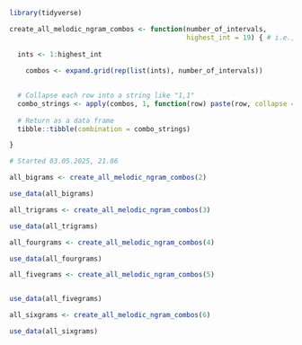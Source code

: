 

```r

library(tidyverse)

```

```r

create_all_melodic_ngram_combos <- function(number_of_intervals,
                                            highest_int = 19) { # i.e., octave plus fifth
                
  ints <- 1:highest_int
  
    combos <- expand.grid(rep(list(ints), number_of_intervals))

  
  # Collapse each row into a string like "1,1"
  combo_strings <- apply(combos, 1, function(row) paste(row, collapse = ","))
  
  # Return as a data frame
  tibble::tibble(combination = combo_strings)

}


```


```r

# Started 03.05.2025, 21.06

all_bigrams <- create_all_melodic_ngram_combos(2)

use_data(all_bigrams)

all_trigrams <- create_all_melodic_ngram_combos(3)

use_data(all_trigrams)

all_fourgrams <- create_all_melodic_ngram_combos(4)

use_data(all_fourgrams)

all_fivegrams <- create_all_melodic_ngram_combos(5)


use_data(all_fivegrams)

all_sixgrams <- create_all_melodic_ngram_combos(6)

use_data(all_sixgrams)


```
